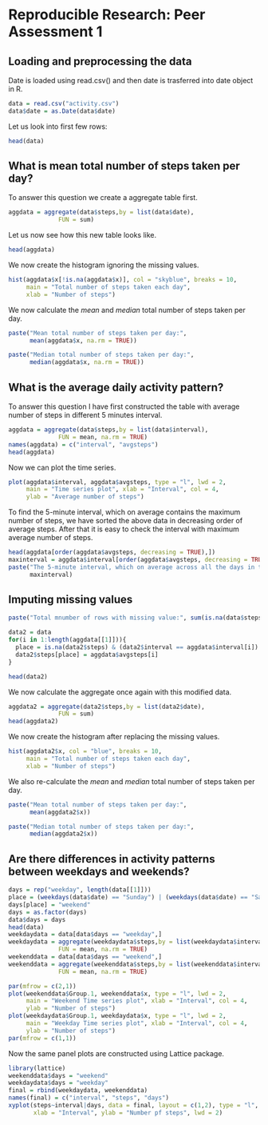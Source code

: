 # Reproducible Research: Peer Assessment 1


## Loading and preprocessing the data
Date is loaded using read.csv() and then date is trasferred into date object in R.

```r
data = read.csv("activity.csv")
data$date = as.Date(data$date)

```
Let us look into first few rows:
```r
head(data)

```

## What is mean total number of steps taken per day?
To answer this question we create a aggregate table first.

```r

aggdata = aggregate(data$steps,by = list(data$date), 
              FUN = sum) 
```
Let us now see how this new table looks like.
```r
head(aggdata)

```
We now create the histogram ignoring the missing values.

```r
hist(aggdata$x[!is.na(aggdata$x)], col = "skyblue", breaks = 10,
     main = "Total number of steps taken each day",
     xlab = "Number of steps")

```
We now calculate the *mean* and *median* total number of steps taken per day.
```r
paste("Mean total number of steps taken per day:", 
      mean(aggdata$x, na.rm = TRUE))

paste("Median total number of steps taken per day:",
      median(aggdata$x, na.rm = TRUE))
```
## What is the average daily activity pattern?
To answer this question I have first constructed the table with average number of steps in different 5 minutes interval. 

```r
aggdata = aggregate(data$steps,by = list(data$interval), 
              FUN = mean, na.rm = TRUE) 
names(aggdata) = c("interval", "avgsteps")
head(aggdata)
```
Now we can plot the time series.
```r
plot(aggdata$interval, aggdata$avgsteps, type = "l", lwd = 2,
     main = "Time series plot", xlab = "Interval", col = 4,
     ylab = "Average number of steps")
```
To find the 5-minute interval, which on average contains the maximum number of steps, we have sorted the above data in decreasing order of average steps. After that it is easy to check the interval with maximum average number of steps.

```r
head(aggdata[order(aggdata$avgsteps, decreasing = TRUE),])
maxinterval = aggdata$interval[order(aggdata$avgsteps, decreasing = TRUE)][1]
paste("The 5-minute interval, which on average across all the days in the dataset, contains the maximum number of steps:",
      maxinterval)

```


## Imputing missing values
```r
paste("Total mnumber of rows with missing value:", sum(is.na(data$steps)))

data2 = data
for(i in 1:length(aggdata[[1]])){
  place = is.na(data2$steps) & (data2$interval == aggdata$interval[i])
  data2$steps[place] = aggdata$avgsteps[i]
}

head(data2)
```

We now calculate the aggregate once again with this modified data.
```r

aggdata2 = aggregate(data2$steps,by = list(data2$date), 
              FUN = sum) 
head(aggdata2)
```
We now create the histogram after replacing the missing values.

```r
hist(aggdata2$x, col = "blue", breaks = 10,
     main = "Total number of steps taken each day",
     xlab = "Number of steps")

```
We also re-calculate the *mean* and *median* total number of steps taken per day.
```r
paste("Mean total number of steps taken per day:", 
      mean(aggdata2$x))

paste("Median total number of steps taken per day:",
      median(aggdata2$x))
```

## Are there differences in activity patterns between weekdays and weekends?

```r
days = rep("weekday", length(data[[1]]))
place = (weekdays(data$date) == "Sunday") | (weekdays(data$date) == "Saturday")
days[place] = "weekend"
days = as.factor(days)
data$days = days
head(data)
weekdaydata = data[data$days == "weekday",]
weekdaydata = aggregate(weekdaydata$steps,by = list(weekdaydata$interval), 
              FUN = mean, na.rm = TRUE)
weekenddata = data[data$days == "weekend",]
weekenddata = aggregate(weekenddata$steps,by = list(weekenddata$interval), 
              FUN = mean, na.rm = TRUE) 

par(mfrow = c(2,1))
plot(weekenddata$Group.1, weekenddata$x, type = "l", lwd = 2,
     main = "Weekend Time series plot", xlab = "Interval", col = 4,
     ylab = "Number of steps")
plot(weekdaydata$Group.1, weekdaydata$x, type = "l", lwd = 2,
     main = "Weekday Time series plot", xlab = "Interval", col = 4,
     ylab = "Number of steps")
par(mfrow = c(1,1))
```

Now the same panel plots are constructed using Lattice package.
```r
library(lattice)
weekenddata$days = "weekend"
weekdaydata$days = "weekday"
final = rbind(weekdaydata, weekenddata)
names(final) = c("interval", "steps", "days")
xyplot(steps~interval|days, data = final, layout = c(1,2), type = "l",
       xlab = "Interval", ylab = "Number pf steps", lwd = 2)
```